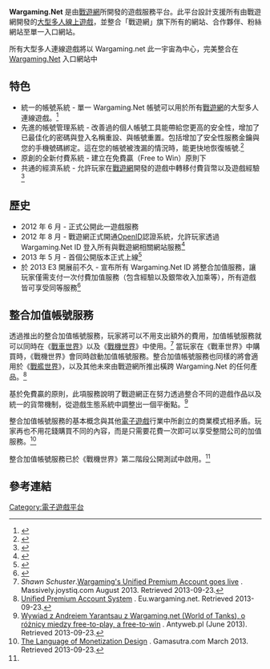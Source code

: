 {{noteTA
|1=zh-hans:坦克世界;zh-tw:戰車世界}}
'''Wargaming.Net''' 是由[[戰遊網|戰遊網]]所開發的遊戲服務平台。此平台設計支援所有由戰遊網開發的[[大型多人線上遊戲|大型多人線上遊戲]]，並整合「戰遊網」旗下所有的網站、合作夥伴、粉絲網站至單一入口網站。

所有大型多人連線遊戲將以 Wargaming.net 此一宇宙為中心，完美整合在[http://wargaming.net Wargaming.Net] {{Wayback|url=http://wargaming.net/ |date=20120604225121 }}入口網站中

== 特色 ==
* 統一的帳號系統 - 單一 Wargaming.Net 帳號可以用於所有[[戰遊網|戰遊網]]的大型多人連線遊戲。<ref>{{Cite web |url=http://www.curse.com/news/e3-2012/wargaming-net/45565-wargaming-net-to-implement-global-access-service |title=Wargaming.net to Implement Global Access Service to All in MMO War Serie |access-date=2013-11-17 |archive-date=2015-05-29 |archive-url=https://web.archive.org/web/20150529150940/http://www.curse.com/news/e3-2012/wargaming-net/45565-wargaming-net-to-implement-global-access-service }}</ref>
* 先進的帳號管理系統 - 改善過的個人帳號工具能帶給您更高的安全性，增加了已最佳化的密碼與登入名稱重設、與帳號重置。包括增加了安全性服務金鑰與您的手機號碼綁定。這在您的帳號被洩漏的情況時，能更快地恢復帳號.<ref>{{Cite web |url=http://www.strategyinformer.com/news/23234/wargamingnet-unveils-unified-account-system-direct-access-to-all-mmos |title=Wargaming.net unveils unified account system, "direct access to all" MMOs |accessdate=2013-11-17 |archive-date=2013-11-13 |archive-url=https://web.archive.org/web/20131113152321/http://www.strategyinformer.com/news/23234/wargamingnet-unveils-unified-account-system-direct-access-to-all-mmos |dead-url=no }}</ref>
* 原創的全新付費系統 - 建立在免費贏（Free to Win）原則下
* 共通的經濟系統 - 允許玩家在[[戰遊網|戰遊網]]開發的遊戲中轉移付費貨幣以及遊戲經驗<ref>{{Cite web |url=http://www.pcauthority.com.au/News/303768,wargamingnet-announces-unified-gaming-service-and-world-of-battleships-trailer.aspx |title=http://www.pcauthority.com.au/News/303768,wargamingnet-announces-unified-gaming-service-and-world-of-battleships-trailer.aspx |access-date=2013-11-17 |archive-date=2017-07-02 |archive-url=https://web.archive.org/web/20170702160610/https://www.pcauthority.com.au/News/303768,wargamingnet-announces-unified-gaming-service-and-world-of-battleships-trailer.aspx }}</ref>

== 歷史 ==
* 2012 年 6 月 - 正式公開此一遊戲服務 
* 2012 年 8 月 - 戰遊網正式開通[[OpenID|OpenID]]認證系統，允許玩家透過 Wargaming.Net ID 登入所有與戰遊網相關網站服務<ref>{{Cite web |url=http://worldoftanks.com/en/news/19/wargamingnet-id-now-live/ |title=Wargaming ID is Now Live on Our Forums |access-date=2013-11-17 |archive-date=2017-01-19 |archive-url=https://web.archive.org/web/20170119104758/http://worldoftanks.com/en/news/19/wargamingnet-id-now-live/ }}</ref>
* 2013 年 5 月 - 首個公開版本正式上線<ref>{{Cite web |url=http://worldoftanks.com/en/news/19/wargamingnet-portal-improvements/ |title=Wargaming.net Portal Improvements |access-date=2013-11-17 |archive-date=2017-01-19 |archive-url=https://web.archive.org/web/20170119104659/http://worldoftanks.com/en/news/19/wargamingnet-portal-improvements/ }}</ref>
* 於 2013 E3 開展前不久 - 宣布所有 Wargaming.Net ID 將整合加值服務，讓玩家僅需支付一次付費加值服務（包含經驗以及銀幣收入加乘等），所有遊戲皆可享受同等服務<ref>{{Cite web |url=http://www.gamasutra.com/view/pressreleases/193301/Wargaming_Announces_Unified_Premium_Account_System.php |title=Wargaming Announces Unified Premium Account System |access-date=2013-11-17 |archive-date=2018-03-05 |archive-url=https://web.archive.org/web/20180305142921/https://www.gamasutra.com/view/pressreleases/193301/Wargaming_Announces_Unified_Premium_Account_System.php }}</ref>

== 整合加值帳號服務 ==

透過推出的整合加值帳號服務，玩家將可以不用支出額外的費用，加值帳號服務就可以同時在《[[戰車世界|戰車世界]]》以及《[[戰機世界|戰機世界]]》中使用。<ref>''Shawn Schuster''.[http://massively.joystiq.com/2013/08/29/wargamings-unified-premium-account-goes-live/ Wargaming's Unified Premium Account goes live] {{Wayback|url=http://massively.joystiq.com/2013/08/29/wargamings-unified-premium-account-goes-live/ |date=20131203013959 }}. Massively.joystiq.com August 2013. Retrieved 2013-09-23.</ref> 當玩家在《戰車世界》中購買時，《戰機世界》會同時啟動加值帳號服務。整合加值帳號服務也同樣的將會適用於《[[戰艦世界|戰艦世界]]》，以及其他未來由戰遊網所推出橫跨 Wargaming.Net 的任何產品。<ref name="#1">[https://eu.wargaming.net/support/Knowledgebase/Article/View/127/21/unified-premium-account-system Unified Premium Account System] {{Wayback|url=https://eu.wargaming.net/support/Knowledgebase/Article/View/127/21/unified-premium-account-system |date=20131113152030 }}. Eu.wargaming.net. Retrieved 2013-09-23.</ref>

基於免費贏的原則，此項服務說明了戰遊網正在努力透過整合不同的遊戲作品以及統一的貨幣機制，從遊戲生態系統中調整出一個平衡點。<ref>[http://antyweb.pl/wywiad-z-andreiem-yarantsau-z-wargaming-net-o-roznicy-miedzy-free-to-play-a-free-to-win/ Wywiad z Andreiem Yarantsau z Wargaming.net (World of Tanks), o różnicy miedzy free-to-play, a free-to-win] {{Wayback|url=http://antyweb.pl/wywiad-z-andreiem-yarantsau-z-wargaming-net-o-roznicy-miedzy-free-to-play-a-free-to-win/ |date=20180929012713 }}. Antyweb.pl (June 2013). Retrieved 2013-09-23.</ref>

整合加值帳號服務的基本概念與其他[[電子遊戲|電子遊戲]]行業中所創立的商業模式相矛盾。玩家再也不用花錢購買不同的內容，而是只需要花費一次即可以享受整間公司的加值服務。<ref>[http://www.gamasutra.com/view/feature/188359/the_language_of_monetization_design.php The Language of Monetization Design] {{Wayback|url=http://www.gamasutra.com/view/feature/188359/the_language_of_monetization_design.php |date=20210825054102 }}. Gamasutra.com March 2013. Retrieved 2013-09-23.</ref>

整合加值帳號服務已於《戰機世界》第二階段公開測試中啟用。<ref name="#1"/>

== 參考連結 ==
<references/>

[[Category:電子遊戲平台|Category:電子遊戲平台]]